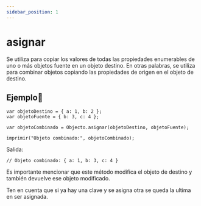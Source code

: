```yaml
---
sidebar_position: 1
---
```



# asignar
Se utiliza para copiar los valores de todas las propiedades enumerables de uno o más objetos fuente en un objeto destino. En otras palabras, se utiliza para combinar objetos copiando las propiedades de origen en el objeto de destino.

## Ejemplo📝

```dummy
var objetoDestino = { a: 1, b: 2 };
var objetoFuente = { b: 3, c: 4 };

var objetoCombinado = Objecto.asignar(objetoDestino, objetoFuente);

imprimir("Objeto combinado:", objetoCombinado);
```
Salida:

```dummy
// Objeto combinado: { a: 1, b: 3, c: 4 }
```
Es importante mencionar que este método modifica el objeto de destino y también devuelve ese objeto modificado.

Ten en cuenta que si ya hay una clave y se asigna otra se queda la ultima en ser asignada.